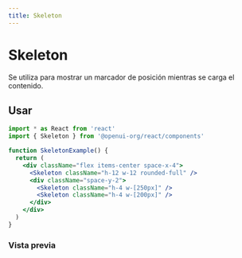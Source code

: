 ```yaml
---
title: Skeleton
---
```



# Skeleton

Se utiliza para mostrar un marcador de posición mientras se carga el contenido.

## Usar

```jsx
import * as React from 'react'
import { Skeleton } from '@openui-org/react/components'

function SkeletonExample() {
  return (
    <div className="flex items-center space-x-4">
      <Skeleton className="h-12 w-12 rounded-full" />
      <div className="space-y-2">
        <Skeleton className="h-4 w-[250px]" />
        <Skeleton className="h-4 w-[200px]" />
      </div>
    </div>
  )
}
```

### Vista previa

<Preview>
    <div className="flex items-center space-x-4">
      <Skeleton className="h-12 w-12 rounded-full" />
      <div className="space-y-2">
        <Skeleton className="h-4 w-[250px]" />
        <Skeleton className="h-4 w-[200px]" />
      </div>
    </div>
</Preview>
